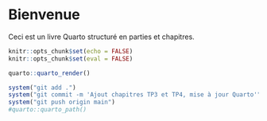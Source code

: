 # Bienvenue {.unnumbered}

Ceci est un livre Quarto structuré en parties et chapitres.


```r

knitr::opts_chunk$set(echo = FALSE)
knitr::opts_chunk$set(eval = FALSE)

quarto::quarto_render()

system("git add .")
system("git commit -m 'Ajout chapitres TP3 et TP4, mise à jour Quarto'")
system("git push origin main")
#quarto::quarto_path()
```

